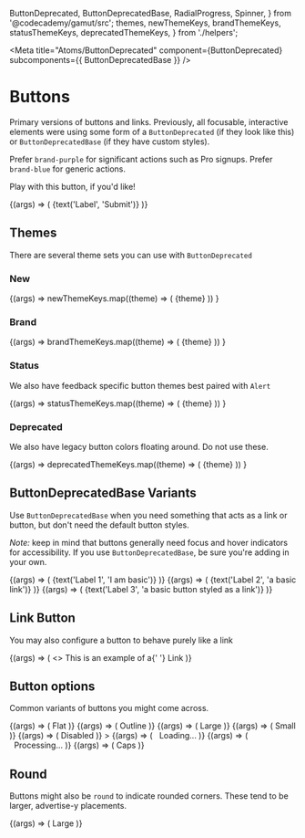   ButtonDeprecated,
  ButtonDeprecatedBase,
  RadialProgress,
  Spinner,
} from '@codecademy/gamut/src';
  themes,
  newThemeKeys,
  brandThemeKeys,
  statusThemeKeys,
  deprecatedThemeKeys,
} from './helpers';

<Meta
  title="Atoms/ButtonDeprecated"
  component={ButtonDeprecated}
  subcomponents={{ ButtonDeprecatedBase }}
/>

# Buttons

<StoryStatus status="deprecated" />

Primary versions of buttons and links. Previously, all focusable,
interactive elements were using some form of a `ButtonDeprecated` (if
they look like this) or `ButtonDeprecatedBase` (if they have custom
styles).

Prefer `brand-purple` for significant actions such as Pro signups. Prefer `brand-blue` for generic actions.

Play with this button, if you&apos;d like!

<Canvas>
  <Story name="ButtonDeprecated">
    {(args) => (
      <ButtonDeprecated
        block={boolean('block', false)}
        caps={boolean('caps', false)}
        go={boolean('go', false)}
        link={boolean('link', false)}
        onClick={action('Clicked Button')}
        outline={boolean('outline', false)}
        size={select('size', ['small', 'large', undefined], undefined)}
        theme={select('theme', themes, 'brand-blue')}
        underline={boolean('underline', false)}
      >
        {text('Label', 'Submit')}
      </ButtonDeprecated>
    )}
  </Story>
</Canvas>

<Props of={ButtonDeprecated} />

## Themes

There are several theme sets you can use with `ButtonDeprecated`

### New

<Canvas columns={1}>
  <Story name="New Buttons">
    {(args) =>
      newThemeKeys.map((theme) => (
        <ButtonDeprecated
          key={`${theme}`}
          onClick={action('Clicked Button')}
          style={{ margin: '1rem' }}
          theme={theme}
        >
          {theme}
        </ButtonDeprecated>
      ))
    }
  </Story>
</Canvas>

### Brand

<Canvas columns={1}>
  <Story name="Brand Buttons">
    {(args) =>
      brandThemeKeys.map((theme) => (
        <ButtonDeprecated
          key={`${theme}`}
          onClick={action('Clicked Button')}
          style={{ margin: '1rem' }}
          theme={theme}
        >
          {theme}
        </ButtonDeprecated>
      ))
    }
  </Story>
</Canvas>

### Status

We also have feedback specific button themes best paired with `Alert`

<Canvas>
  <Story name="Status Buttons">
    {(args) =>
      statusThemeKeys.map((theme) => (
        <ButtonDeprecated
          key={`${theme}`}
          onClick={action('Clicked Button')}
          style={{ margin: '1rem' }}
          theme={theme}
        >
          {theme}
        </ButtonDeprecated>
      ))
    }
  </Story>
</Canvas>

### Deprecated

We also have legacy button colors floating around. Do not use these.

<Canvas>
  <Story name="Deprecated">
    {(args) =>
      deprecatedThemeKeys.map((theme) => (
        <ButtonDeprecated
          key={`${theme}`}
          onClick={action('Clicked Button')}
          style={{ margin: '1rem' }}
          theme={theme}
        >
          {theme}
        </ButtonDeprecated>
      ))
    }
  </Story>
</Canvas>

## ButtonDeprecatedBase Variants

Use `ButtonDeprecatedBase` when you need something that acts as a link or
button, but don&apos;t need the default button styles.

_Note:_ keep in mind that buttons generally need focus and hover
indicators for accessibility. If you use `ButtonDeprecatedBase`, be sure you&apos;re
adding in your own.

<Canvas>
  <Story name="ButtonDeprecatedBase">
    {(args) => (
      <ButtonDeprecatedBase>
        {text('Label 1', 'I am basic')}
      </ButtonDeprecatedBase>
    )}
  </Story>
  <Story name="ButtonDeprecatedBase Link">
    {(args) => (
      <ButtonDeprecatedBase href="#">
        {text('Label 2', 'a basic link')}
      </ButtonDeprecatedBase>
    )}
  </Story>
  <Story name="ButtonDeprecatedBase Link Style">
    {(args) => (
      <ButtonDeprecatedBase link>
        {text('Label 3', 'a basic button styled as a link')}
      </ButtonDeprecatedBase>
    )}
  </Story>
</Canvas>

## Link Button

You may also configure a button to behave purely like a link

<Canvas>
  <Story name="Link Button">
    {(args) => (
      <>
        This is an example of a{' '}
        <ButtonDeprecated
          theme={select('theme', themes, 'brand-blue')}
          link
          href="#"
        >
          Link
        </ButtonDeprecated>
      </>
    )}
  </Story>
</Canvas>

## Button options

Common variants of buttons you might come across.

<Canvas columns={1}>
  <Story name="Flat" args={{ theme: 'brand-blue' }}>
    {(args) => (
      <ButtonDeprecated theme="brand-blue" flat href="#">
        Flat
      </ButtonDeprecated>
    )}
  </Story>
  <Story name="Outline">
    {(args) => (
      <ButtonDeprecated
        href="#"
        onClick={action('Clicked Button')}
        outline
        theme="brand-blue"
      >
        Outline
      </ButtonDeprecated>
    )}
  </Story>
  <Story name="Large">
    {(args) => (
      <ButtonDeprecated theme="brand-blue" size="large">
        Large
      </ButtonDeprecated>
    )}
  </Story>
  <Story name="Small">
    {(args) => (
      <ButtonDeprecated
        href="#"
        onClick={action('Clicked Button')}
        size="small"
        theme="brand-blue"
      >
        Small
      </ButtonDeprecated>
    )}
  </Story>
  <Story name="Disabled ">
    {(args) => (
      <ButtonDeprecated theme="brand-blue" disabled>
        Disabled
      </ButtonDeprecated>
    )}
    >
  </Story>
  <Story name="Loading">
    {(args) => (
      <ButtonDeprecated theme="brand-blue">
        <Spinner />
        &nbsp;&nbsp;Loading...
      </ButtonDeprecated>
    )}
  </Story>
  <Story name="Processing">
    {(args) => (
      <ButtonDeprecated theme="brand-blue">
        <RadialProgress value={[0, 100]} duration={5000} />
        &nbsp;&nbsp;Processing...
      </ButtonDeprecated>
    )}
  </Story>
  <Story name="Caps">
    {(args) => (
      <ButtonDeprecated theme="brand-blue" caps href="#">
        Caps
      </ButtonDeprecated>
    )}
  </Story>
</Canvas>

## Round

Buttons might also be `round` to indicate rounded corners. These tend to
be larger, advertise-y placements.

<Canvas>
  <Story name="Round">
    {(args) => (
      <ButtonDeprecated theme="brand-blue" size="large" round>
        Large
      </ButtonDeprecated>
    )}
  </Story>
</Canvas>

